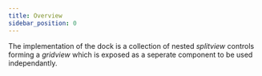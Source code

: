 ```yaml
---
title: Overview
sidebar_position: 0
---
```


The implementation of the dock is a collection of nested *splitview* controls forming a *gridview*
which is exposed as a seperate component to be used independantly.
